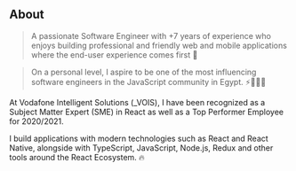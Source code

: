 ## About

> A passionate Software Engineer with +7 years of experience who enjoys building professional and friendly web and mobile applications where the end-user experience comes first 🌟

> On a personal level, I aspire to be one of the most influencing software engineers in the JavaScript community in Egypt. ⚡️👨🏻‍💻

At Vodafone Intelligent Solutions (_VOIS), I have been recognized as a Subject Matter Expert (SME) in React as well as a Top Performer Employee for  2020/2021.

I build applications with modern technologies such as React and React Native, alongside with TypeScript, JavaScript, Node.js, Redux and other tools around the React Ecosystem. 🔥
